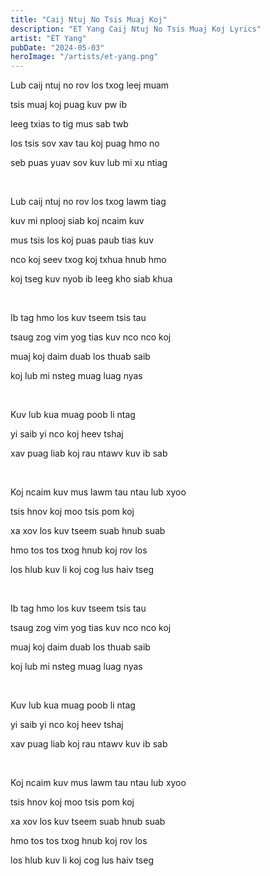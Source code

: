 ```yaml
---
title: "Caij Ntuj No Tsis Muaj Koj"
description: "ET Yang Caij Ntuj No Tsis Muaj Koj Lyrics"
artist: "ET Yang"
pubDate: "2024-05-03"
heroImage: "/artists/et-yang.png"
---
```


Lub caij ntuj no rov los txog leej muam

tsis muaj koj puag kuv pw ib

leeg txias to tig mus sab twb

los tsis sov xav tau koj puag hmo no

seb puas yuav sov kuv lub mi xu ntiag

<br />

Lub caij ntuj no rov los txog lawm tiag

kuv mi nplooj siab koj ncaim kuv

mus tsis los koj puas paub tias kuv

nco koj seev txog koj txhua hnub hmo

koj tseg kuv nyob ib leeg kho siab khua

<br />

Ib tag hmo los kuv tseem tsis tau

tsaug zog vim yog tias kuv nco nco koj

muaj koj daim duab los thuab saib

koj lub mi nsteg muag luag nyas

<br />

Kuv lub kua muag poob li ntag

yi saib yi nco koj heev tshaj

xav puag liab koj rau ntawv kuv ib sab

<br />

Koj ncaim kuv mus lawm tau ntau lub xyoo

tsis hnov koj moo tsis pom koj

xa xov los kuv tseem suab hnub suab

hmo tos tos txog hnub koj rov los

los hlub kuv li koj cog lus haiv tseg

<br />

Ib tag hmo los kuv tseem tsis tau

tsaug zog vim yog tias kuv nco nco koj

muaj koj daim duab los thuab saib

koj lub mi nsteg muag luag nyas

<br />

Kuv lub kua muag poob li ntag

yi saib yi nco koj heev tshaj

xav puag liab koj rau ntawv kuv ib sab

<br />

Koj ncaim kuv mus lawm tau ntau lub xyoo

tsis hnov koj moo tsis pom koj

xa xov los kuv tseem suab hnub suab

hmo tos tos txog hnub koj rov los

los hlub kuv li koj cog lus haiv tseg
